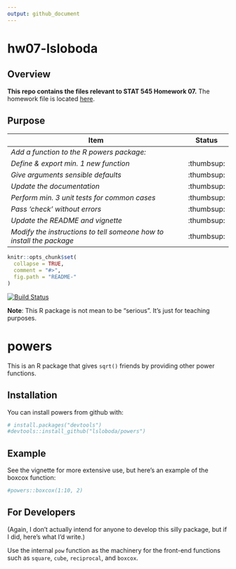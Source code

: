 ```yaml
---
output: github_document
---
```


<!-- README.md is generated from README.Rmd. Please edit that file -->

# hw07-lsloboda

## Overview
**This repo contains the files relevant to STAT 545 Homework 07.**
  The homework file is located [here](https://github.com/STAT545-UBC-students/hw07-lsloboda/blob/master/hw07-lsloboda.md).

## Purpose

|    **Item**                                     | **Status** |
  |-------------------------------------------------|------------|
  | *Add a function to the R powers package:*                   |
  | *Define & export min. 1 new function*    | :thumbsup: |
  | *Give arguments sensible defaults*    | :thumbsup: |
  | *Update the documentation*    | :thumbsup: |
  | *Perform min. 3 unit tests for common cases*    | :thumbsup: |
  | *Pass 'check' without errors*    | :thumbsup: |
  | *Update the README and vignette*    | :thumbsup: |
  | *Modify the instructions to tell someone how to install the package*    | :thumbsup: |

```r
knitr::opts_chunk$set(
  collapse = TRUE,
  comment = "#>",
  fig.path = "README-"
)
```

[![Build Status](https://travis-ci.org/vincenzocoia/powers.svg?branch=master)](https://travis-ci.org/vincenzocoia/powers)

__Note__: This R package is not mean to be "serious". It's just for teaching purposes. 

# powers

This is an R package that gives `sqrt()` friends by providing other power functions.

## Installation

You can install powers from github with:

```r
# install.packages("devtools")
#devtools::install_github("lsloboda/powers")
```

## Example

See the vignette for more extensive use, but here's an example of the boxcox function:

```r
#powers::boxcox(1:10, 2)
```

## For Developers

(Again, I don't actually intend for anyone to develop this silly package, but if I did, here's what I'd write.)

Use the internal `pow` function as the machinery for the front-end functions such as `square`, `cube`, `reciprocal`, and `boxcox`. 
